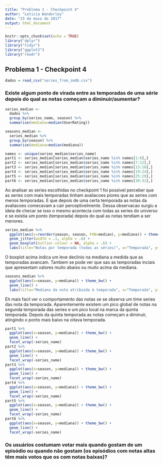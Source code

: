 ```yaml
---
title: "Problema 1 - Checkpoint 4"
author: "Leticia Wanderley"
date: "23 de maio de 2017"
output: html_document
---
```


```r
knitr::opts_chunk$set(echo = TRUE)
library("dplyr")
library("tidyr")
library("ggplot2")
library("readr")
```

## Problema 1 - Checkpoint 4

```r
dados = read_csv("series_from_imdb.csv")
```

### Existe algum ponto de virada entre as temporadas de uma série depois do qual as notas começam a diminuir/aumentar?
```r
series_median <- 
  dados %>%
  group_by(series_name, season) %>%
  summarise(mediana=median(UserRating))

seasons_median <-
  series_median %>%
  group_by(season) %>%
  summarise(mediana=median(mediana))

names <- unique(series_median$series_name)
part1 <- series_median[series_median$series_name %in% names[1:6],]
part2 <- series_median[series_median$series_name %in% names[7:12],]
part3 <- series_median[series_median$series_name %in% names[13:18],]
part4 <- series_median[series_median$series_name %in% names[19:24],]
part5 <- series_median[series_median$series_name %in% names[25:29],]
part6 <- series_median[series_median$series_name %in% names[30:31],]
```
Ao analisar as series escolhidas no checkpoint 1 foi possivel perceber que as series com mais temporadas tinham avaliacoes piores que as series com menos temporadas. E que depois de uma certa temporada as notas da avaliacoes comecavam a cair perceptivelmente. Dessa observacao surgiu a ideia de checar se isso o mesmo acontecia com todas as series do universo e se existia um ponto (temporada) depois do qual as notas tendiam a ser menores.
```r
series_median %>%
  ggplot(aes(x=reorder(season, season, FUN=median), y=mediana)) + theme_bw() +
  geom_jitter(width = .1, alpha = .6) +
  geom_boxplot(outlier.colour = NA, alpha = .6) +
  labs(title="Notas por temporada (todas as séries)", x="Temporada", y="Mediana da nota")
```
O boxplot acima indica um leve declinio na mediana a medida que as temporadas avancam. Tambem se pode ver que sao as temporadas inciais que apresentam valores muito abaixo ou muito acima da mediana.
```r
seasons_median %>%
  ggplot(aes(x=season, y=mediana)) + theme_bw() +
  geom_line() +
  labs(title="Mediana da nota atribuída à temporada", x="Temporada", y="Nota")
```
Eh mais facil ver o comportamento das notas se se observa um time series das nota da temporada. Aparentemente existem um pico global de notas na segunda temporada das series e um pico local na marca da quinta temporada. Depois da quinta temporada as notas começam a diminuir, atingindo o ponto mais baixo na oitava temporada.
```r
part1 %>%
  ggplot(aes(x=season, y=mediana)) + theme_bw() +
  geom_line() +
  facet_wrap(~series_name)
part2 %>%
  ggplot(aes(x=season, y=mediana)) + theme_bw() +
  geom_line() +
  facet_wrap(~series_name)
part3 %>%
  ggplot(aes(x=season, y=mediana)) + theme_bw() +
  geom_line() +
  facet_wrap(~series_name)
part4 %>%
  ggplot(aes(x=season, y=mediana)) + theme_bw() +
  geom_line() +
  facet_wrap(~series_name)
part5 %>%
  ggplot(aes(x=season, y=mediana)) + theme_bw() +
  geom_line() +
  facet_wrap(~series_name)
part6 %>%
  ggplot(aes(x=season, y=mediana)) + theme_bw() +
  geom_line() +
  facet_wrap(~series_name)
```
### Os usuários costumam votar mais quando gostam de um episódio ou quando não gostam (os episódios com notas altas têm mais votos que os com notas baixas)?

